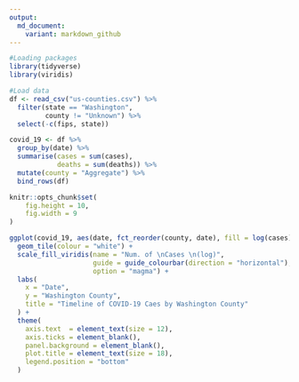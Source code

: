 ```yaml
---
output: 
  md_document:
    variant: markdown_github
---
```



```r
#Loading packages
library(tidyverse)
library(viridis)

#Load data
df <- read_csv("us-counties.csv") %>% 
  filter(state == "Washington",
         county != "Unknown") %>% 
  select(-c(fips, state))

covid_19 <- df %>% 
  group_by(date) %>% 
  summarise(cases = sum(cases),
            deaths = sum(deaths)) %>%
  mutate(county = "Aggregate") %>% 
  bind_rows(df)

knitr::opts_chunk$set(
	fig.height = 10,
	fig.width = 9
)
```



```r
ggplot(covid_19, aes(date, fct_reorder(county, date), fill = log(cases))) +
  geom_tile(colour = "white") +
  scale_fill_viridis(name = "Num. of \nCases \n(log)",
                     guide = guide_colourbar(direction = "horizontal"),
                     option = "magma") +
  labs(
    x = "Date",
    y = "Washington County",
    title = "Timeline of COVID-19 Caes by Washington County"
  ) +
  theme(
    axis.text  = element_text(size = 12),
    axis.ticks = element_blank(),
    panel.background = element_blank(),
    plot.title = element_text(size = 18),
    legend.position = "bottom"
  )

```


